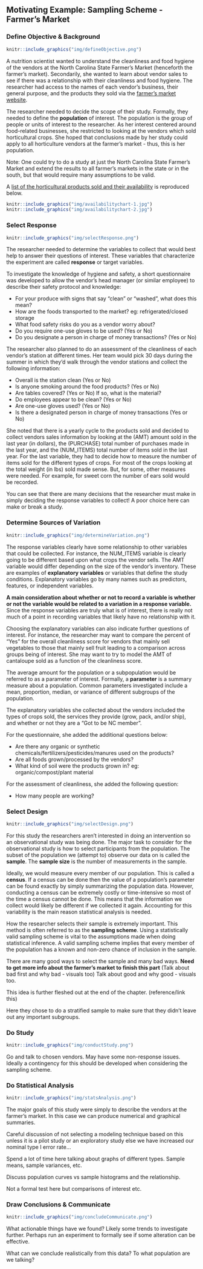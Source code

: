 ## Motivating Example: Sampling Scheme - Farmer's Market   

### Define Objective & Background  

```r
knitr::include_graphics("img/defineObjective.png")
```  
A nutrition scientist wanted to understand the cleanliness and food hygiene of the vendors at the North Carolina State Farmer's Market (henceforth the farmer's market).  Secondarily, she wanted to learn about vendor sales to see if there was a relationship with their cleanliness and food hygiene.  The researcher had access to the names of each vendor's business, their general purpose, and the products they sold via the [farmer's market website](https://www.ncagr.gov/markets/facilities/markets/raleigh/).  

The researcher needed to decide the scope of their study.  Formally, they needed to define the **population** of interest.  The population is the group of people or units of interest to the researcher.  As her interest centered around food-related businesses, she restricted to looking at the vendors which sold horticultural crops.  She hoped that conclusions made by her study could apply to all horticulture vendors at the farmer's market - thus, this is her population.  

Note: One could try to do a study at just the North Carolina State Farmer's Market and extend the results to all farmer's markets in the state or in the south, but that would require many assumptions to be valid.  

A [list of the horticultural products sold and their availability](http://www.ncagr.gov/markets/chart.htm) is reproduced below.  

```r
knitr::include_graphics("img/availabilitychart-1.jpg")  
knitr::include_graphics("img/availabilitychart-2.jpg")  
```


### Select Response

```r
knitr::include_graphics("img/selectResponse.png")
```  
The researcher needed to determine the variables to collect that would best help to answer their questions of interest.  These variables that characterize the experiment are called **response** or target variables.  

To investigate the knowledge of hygiene and safety, a short questionnaire was developed to allow the vendor's head manager (or similar employee) to describe their safety protocol and knowledge:  

 - For your produce with signs that say "clean" or "washed", what does this mean?
 - How are the foods transported to the market? eg: refrigerated/closed storage  
 - What food safety risks do you as a vendor worry about?  
 - Do you require one-use gloves to be used?  (Yes or No)  
 - Do you designate a person in charge of money transactions? (Yes or No)  

The researcher also planned to do an assessment of the cleanliness of each vendor's station at different times.  Her team would pick 30 days during the summer in which they'd walk through the vendor stations and collect the following information:  

 - Overall is the station clean (Yes or No)  
 - Is anyone smoking around the food products? (Yes or No)  
 - Are tables covered? (Yes or No)  If so, what is the material?  
 - Do employees appear to be clean? (Yes or No)  
 - Are one-use gloves used? (Yes or No)  
 - Is there a designated person in charge of money transactions (Yes or No)  
 
She noted that there is a yearly cycle to the products sold and decided to collect vendors sales information by looking at the (AMT) amount sold in the last year (in dollars), the (PURCHASE) total number of purchases made in the last year, and the (NUM_ITEMS) total number of items sold in the last year.  For the last variable, they had to decide how to measure the number of items sold for the different types of crops.  For most of the crops looking at the total weight (in lbs) sold made sense.  But, for some, other measures were needed.  For example, for sweet corn the number of ears sold would be recorded.  

You can see that there are many decisions that the researcher must make in simply deciding the response variables to collect!  A poor choice here can make or break a study.

### Determine Sources of Variation

```r
knitr::include_graphics("img/determineVariation.png")
```  
The response variables clearly have some relationship to other variables that could be collected.  For instance, the NUM_ITEMS variable is clearly going to be different based upon what crops the vendor sells.  The AMT variable would differ depending on the size of the vendor's inventory.  These are examples of **explanatory variables** or variables that define the study conditions.  Explanatory variables go by many names such as predictors, features, or independent variables.  

**A main consideration about whether or not to record a variable is whether or not the variable would be related to a variation in a response variable.**  Since the response variables are truly what is of interest, there is really not much of a point in recording variables that likely have no relationship with it.  

Choosing the explanatory variables can also indicate further questions of interest.  For instance, the researcher may want to compare the percent of "Yes" for the overall cleanliness score for vendors that mainly sell vegetables to those that mainly sell fruit leading to a comparison across groups being of interest.  She may want to try to model the AMT of cantaloupe sold as a function of the cleanliness score.  

The average amount for the population or a subpopulation would be referred to as a parameter of interest.  Formally, a **parameter** is a summary measure about a population.  Common parameters investigated include a mean, proportion, median, or variance of different subgroups of the population.  

The explanatory variables she collected about the vendors included the types of crops sold, the services they provide (grow, pack, and/or ship), and whether or not they are a "Got to be NC member".  

For the questionnaire, she added the additional questions below:

  - Are there any organic or synthetic chemicals/fertilizers/pesticides/manures used on the products?  
 -  Are all foods grown/processed by the vendors?    
 - What kind of soil were the products grown in? eg: organic/compost/plant material 

For the assessment of cleanliness, she added the following question:  

 - How many people are working?  
 

### Select Design

```r
knitr::include_graphics("img/selectDesign.png")
```  
For this study the researchers aren't interested in doing an intervention so an observational study was being done.  The major task to consider for the observational study is how to select participants from the population.  The subset of the population we (attempt to) observe our data on is called the **sample**.  The **sample size** is the number of measurements in the sample.

Ideally, we would measure every member of our population.  This is called a **census**.  If a census can be done then the value of a population's parameter can be found exactly by simply summarizing the population data.  However, conducting a census can be extremely costly or time-intensive so most of the time a census cannot be done.  This means that the information we collect would likely be different if we collected it again.  Accounting for this variability is the main reason statistical analysis is needed.  

How the researcher selects their sample is extremely important.  This method is often referred to as the **sampling scheme**.  Using a statistically valid sampling scheme is vital to the assumptions made when doing statistical inference.  A valid sampling scheme implies that every member of the population has a known and non-zero chance of inclusion in the sample.  

There are many good ways to select the sample and many bad ways.  **Need to get more info about the farmer's market to finish this part**
(Talk about bad first and why bad - visuals too)  Talk about good and why good - visuals too.

This idea is further fleshed out at the end of the chapter. (reference/link this)  

Here they chose to do a stratified sample to make sure that they didn't leave out any important subgroups.  


### Do Study  

```r
knitr::include_graphics("img/conductStudy.png")
```  
Go and talk to chosen vendors.  May have some non-response issues.  Ideally a contingency for this should be developed when considering the sampling scheme.  



### Do Statistical Analysis  

```r
knitr::include_graphics("img/statsAnalysis.png")
```  
The major goals of this study were simply to describe the vendors at the farmer's market.  In this case we can produce numerical and graphical summaries.  

Careful discussion of not selecting a modeling technique based on this unless it is a pilot study or an exploratory study else we have increased our nominal type I error rate... 

Spend a lot of time here talking about graphs of different types.  Sample means, sample variances, etc.

Discuss population curves vs sample histograms and the relationship.

Not a formal test here but comparisons of interest etc.  


### Draw Conclusions & Communicate

```r
knitr::include_graphics("img/concludeCommunicate.png")
```  
What actionable things have we found?  Likely some trends to investigate further.  Perhaps run an experiment to formally see if some alteration can be effective.  

What can we conclude realistically from this data?  To what population are we talking?  
